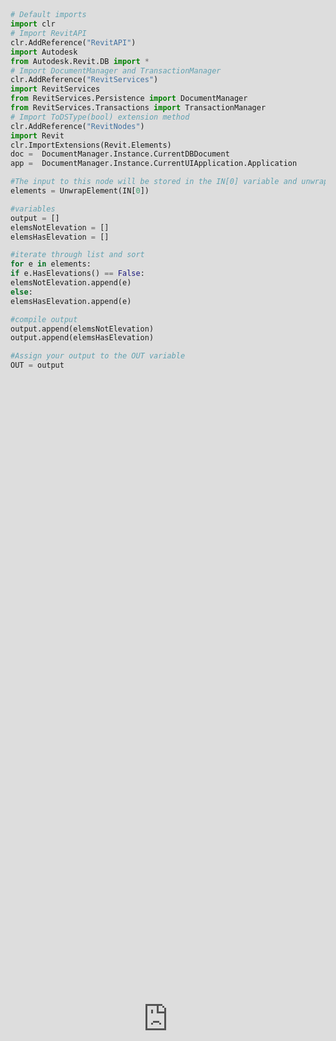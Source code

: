 ```yaml
---
title: Elevation Tags
slug: /blog/elevationMarker
---
```


<figure class="video_container">
  <iframe src="https://player.vimeo.com/video/72453742?h=07b1da32c1&amp;badge=0&amp;autopause=0&amp;player_id=0&amp;app_id=58479" frameborder="0" allow="autoplay; fullscreen; picture-in-picture" allowfullscreen style="position:absolute;top:0;left:0;width:100%;height:100%;" title="LightBoxes"></iframe>
</figure>



# Delete Empty Elevation Markers in Dynamo with Python
In this video I show how to use teh Revit API to select, filter and dleete elevation markers that do not have associated views.

## Code
 Here is the Python to get the Markers that have no Elevation on them.

```Python
# Default imports
import clr
# Import RevitAPI
clr.AddReference("RevitAPI")
import Autodesk
from Autodesk.Revit.DB import *
# Import DocumentManager and TransactionManager
clr.AddReference("RevitServices")
import RevitServices
from RevitServices.Persistence import DocumentManager
from RevitServices.Transactions import TransactionManager
# Import ToDSType(bool) extension method
clr.AddReference("RevitNodes")
import Revit
clr.ImportExtensions(Revit.Elements)
doc =  DocumentManager.Instance.CurrentDBDocument
app =  DocumentManager.Instance.CurrentUIApplication.Application

#The input to this node will be stored in the IN[0] variable and unwrap element
elements = UnwrapElement(IN[0])

#variables
output = []
elemsNotElevation = []
elemsHasElevation = []

#iterate through list and sort
for e in elements:
if e.HasElevations() == False:
elemsNotElevation.append(e)
else:
elemsHasElevation.append(e)

#compile output
output.append(elemsNotElevation)
output.append(elemsHasElevation)

#Assign your output to the OUT variable
OUT = output
```